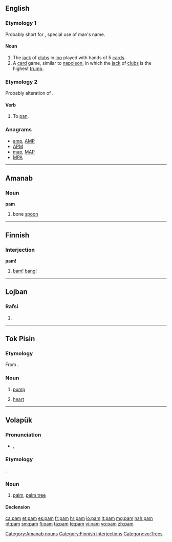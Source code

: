 {{also|Pam|PAM}}
==English==

===Etymology 1===
Probably short for {{etyl|fr|en}} {{term|Pamphile||a given name|lang=fr}}, special use of man's name.

====Noun====
{{en-noun}}

# The [[jack]] of [[clubs]] in [[loo]] played with hands of 5 [[card]]s.
# A [[card]] game, similar to [[napoleon]], in which the [[jack]] of [[clubs]] is the highest [[trump]].

===Etymology 2===
Probably alteration of {{term|pan}}.

====Verb====
{{en-verb|pams|pamming|pammed}}

# To [[pan]].

===Anagrams===
* [[amp#English|amp]], [[AMP#English|AMP]]
* [[APM#English|APM]]
* [[map#English|map]], [[MAP#English|MAP]]
* [[MPA#English|MPA]]

----

==Amanab==

===Noun===
'''pam'''

# bone [[spoon]]

[[Category:Amanab nouns]]

----

==Finnish==

===Interjection===
'''pam!'''

# [[bam]]! [[bang]]!

[[Category:Finnish interjections]]

----

==Lojban==

===Rafsi===
{{jbo-rafsi}}

# {{jbo-rafsi of|prami}}

----

==Tok Pisin==

===Etymology===
From {{etyl|en|tpi}} {{term|pump|lang=en}}.

===Noun===
{{head|tpi|noun}}

# [[pump]]
# {{context|anatomy|lang=tpi}} [[heart]]

----

==Volapük==

===Pronunciation===
* {{IPA|/pam/|lang=vo}}, {{X-SAMPA|/pam/}}

===Etymology===
{{borrowing|en|palm|lang=vo}}.

===Noun===
{{vo-noun}}

# [[palm]], [[palm tree]]

====Declension====
{{vo-decl-noun}}

[[Category:vo:Trees]]

[[ca:pam]]
[[et:pam]]
[[es:pam]]
[[fr:pam]]
[[hr:pam]]
[[io:pam]]
[[lt:pam]]
[[mg:pam]]
[[nah:pam]]
[[pt:pam]]
[[sm:pam]]
[[fi:pam]]
[[ta:pam]]
[[te:pam]]
[[vi:pam]]
[[vo:pam]]
[[zh:pam]]